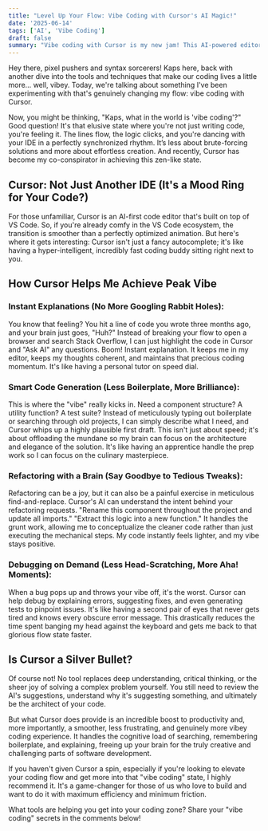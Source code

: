 ```yaml
---
title: "Level Up Your Flow: Vibe Coding with Cursor's AI Magic!"
date: '2025-06-14'
tags: ['AI', 'Vibe Coding']
draft: false
summary: "Vibe coding with Cursor is my new jam! This AI-powered editor, built on VS Code, helps me stay in the zone by explaining code, generating boilerplate, and debugging on demand. It's like having a super-smart coding buddy, making development smoother, faster, and way more fun."
---
```



Hey there, pixel pushers and syntax sorcerers! Kaps here, back with another dive into the tools and techniques that make our coding lives a little more… well, vibey. Today, we're talking about something I've been experimenting with that's genuinely changing my flow: vibe coding with Cursor.

Now, you might be thinking, "Kaps, what in the world is 'vibe coding'?" Good question! It's that elusive state where you're not just writing code, you're feeling it. The lines flow, the logic clicks, and you're dancing with your IDE in a perfectly synchronized rhythm. It’s less about brute-forcing solutions and more about effortless creation. And recently, Cursor has become my co-conspirator in achieving this zen-like state.

## Cursor: Not Just Another IDE (It's a Mood Ring for Your Code?)

For those unfamiliar, Cursor is an AI-first code editor that's built on top of VS Code. So, if you're already comfy in the VS Code ecosystem, the transition is smoother than a perfectly optimized animation. But here's where it gets interesting: Cursor isn't just a fancy autocomplete; it's like having a hyper-intelligent, incredibly fast coding buddy sitting right next to you.

## How Cursor Helps Me Achieve Peak Vibe

### Instant Explanations (No More Googling Rabbit Holes):
You know that feeling? You hit a line of code you wrote three months ago, and your brain just goes, "Huh?" Instead of breaking your flow to open a browser and search Stack Overflow, I can just highlight the code in Cursor and "Ask AI" any questions. Boom! Instant explanation. It keeps me in my editor, keeps my thoughts coherent, and maintains that precious coding momentum. It's like having a personal tutor on speed dial.

### Smart Code Generation (Less Boilerplate, More Brilliance):
This is where the "vibe" really kicks in. Need a component structure? A utility function? A test suite? Instead of meticulously typing out boilerplate or searching through old projects, I can simply describe what I need, and Cursor whips up a highly plausible first draft. This isn't just about speed; it's about offloading the mundane so my brain can focus on the architecture and elegance of the solution. It's like having an apprentice handle the prep work so I can focus on the culinary masterpiece.

### Refactoring with a Brain (Say Goodbye to Tedious Tweaks):
Refactoring can be a joy, but it can also be a painful exercise in meticulous find-and-replace. Cursor's AI can understand the intent behind your refactoring requests. "Rename this component throughout the project and update all imports." "Extract this logic into a new function." It handles the grunt work, allowing me to conceptualize the cleaner code rather than just executing the mechanical steps. My code instantly feels lighter, and my vibe stays positive.

### Debugging on Demand (Less Head-Scratching, More Aha! Moments):
When a bug pops up and throws your vibe off, it's the worst. Cursor can help debug by explaining errors, suggesting fixes, and even generating tests to pinpoint issues. It's like having a second pair of eyes that never gets tired and knows every obscure error message. This drastically reduces the time spent banging my head against the keyboard and gets me back to that glorious flow state faster.


## Is Cursor a Silver Bullet?

Of course not! No tool replaces deep understanding, critical thinking, or the sheer joy of solving a complex problem yourself. You still need to review the AI's suggestions, understand why it's suggesting something, and ultimately be the architect of your code.

But what Cursor does provide is an incredible boost to productivity and, more importantly, a smoother, less frustrating, and genuinely more vibey coding experience. It handles the cognitive load of searching, remembering boilerplate, and explaining, freeing up your brain for the truly creative and challenging parts of software development.

If you haven't given Cursor a spin, especially if you're looking to elevate your coding flow and get more into that "vibe coding" state, I highly recommend it. It's a game-changer for those of us who love to build and want to do it with maximum efficiency and minimum friction.

What tools are helping you get into your coding zone? Share your "vibe coding" secrets in the comments below!
